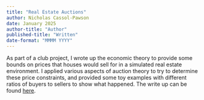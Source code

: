 ```yaml
---
title: "Real Estate Auctions"
author: Nicholas Cassol-Pawson
date: January 2025
author-title: "Author"
published-title: "Written"
date-format: "MMMM YYYY"
---
```


As part of a club project, I wrote up the economic theory to provide some bounds on prices that houses would sell for in a simulated real estate environment. I applied various aspects of auction theory to try to determine these price constraints, and provided some toy examples with different ratios of buyers to sellers to show what happened. The write up can be found [here](20250130_RealEstateAuction.pdf). 
